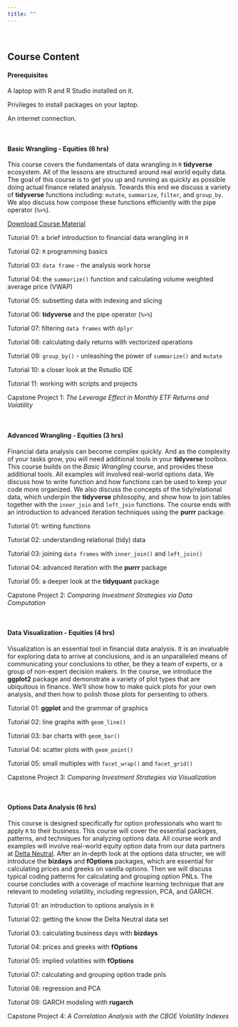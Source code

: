```yaml
---
title: ""
---
```


<style>
    body .main-container {
        max-width: 750px;
    }
</style>

<br>

## **Course Content**


#### **Prerequisites**

A laptop with R and R Studio installed on it.

Privileges to install packages on your laptop.

An internet connection.

<br>

#### **Basic Wrangling - Equities (6 hrs)**

This course covers the fundamentals of data wrangling in `R` **tidyverse** ecosystem.  All of the lessons are structured around real world equity data.  The goal of this course is to get you up and running as quickly as possible doing actual finance related analysis.  Towards this end we discuss a variety of **tidyverse** functions including: `mutate`, `summarize`, `filter`, and `group_by`.  We also discuss how compose these functions efficiently with the pipe operator (`%>%`).  

[Download Course Material](rff_bw_course_materials.zip)

Tutorial 01: a brief introduction to financial data wrangling in `R`

Tutorial 02: `R` programming basics

Tutorial 03: `data frame` - the analysis work horse

Tutorial 04: the `summarize()` function and calculating volume weighted average price (VWAP)

Tutorial 05: subsetting data with indexing and slicing

Tutorial 06: **tidyverse** and the pipe operator (`%>%`)

Tutorial 07: filtering `data frames` with `dplyr`

Tutorial 08: calculating daily returns with vectorized operations

Tutorial 09: `group_by()` - unleashing the power of `summarize()` and `mutate`

Tutorial 10: a closer look at the Rstudio IDE

Tutorial 11: working with scripts and projects

Capstone Project 1: *The Leverage Effect in Monthly ETF Returns and Volatility*

<br>

#### **Advanced Wrangling - Equities (3 hrs)**
Financial data analysis can become complex quickly.  And as the complexity of your tasks grow, you will need additional tools in your **tidyverse** toolbox.  This course builds on the *Basic Wrangling* course, and provides these additional tools.  All examples will involved real-world options data.  We discuss how to write function and how functions can be used to keep your code more organized.  We also discuss the concepts of the tidy/relational data, which underpin the **tidyverse** philosophy, and show how to join tables together with the `inner_join` and `left_join` functions.  The course ends with an introduction to advanced iteration techniques using the **purrr** package.

Tutorial 01: writing functions

Tutorial 02: understanding relational (tidy) data

Tutorial 03: joining `data frames` with `inner_join()` and `left_join()`

Tutorial 04: advanced iteration with the **purrr** package

Tutorial 05: a deeper look at the **tidyquant** package

Capstone Project 2: *Comparing Investment Strategies via Data Computation*

<br>

#### **Data Visualization - Equities (4 hrs)**
Visualization is an essential tool in financial data analysis. It is an invaluable for exploring data to arrive at conclusions, and is an unparalleled means of communicating your conclusions to other, be they a team of experts, or a group of non-expert decision makers.  In the course, we introduce the **ggplot2** package and demonstrate a variety of plot types that are ubiquitous in finance.  We'll show how to make quick plots for your own analysis, and then how to polish those plots for persenting to others.

Tutorial 01: **ggplot** and the grammar of graphics

Tutorial 02: line graphs with `geom_line()`

Tutorial 03: bar charts with `geom_bar()`

Tutorial 04: scatter plots with `geom_point()`

Tutorial 05: small multiples with `facet_wrap()` and `facet_grid()`

Capstone Project 3:  *Comparing Investment Strategies via Visualization*

<br>

#### **Options Data Analysis (6 hrs)**
This course is designed specifically for option professionals who want to apply `R` to their business.  This course will cover the essential packages, patterns, and techniques for analyzing options data.  All course work and examples will involve real-world equity option data from our data partners at [Delta Neutral](http://www.deltaneutral.com/).  After an in-depth look at the options data structer, we will introduce the **bizdays** and **fOptions** packages, which are essential for calculating prices and greeks on vanilla options.  Then we will discuss typical coding patterns for calculating and grouping option PNLs.  The course concludes with a coverage of machine learning technique that are relevant to modeling volatility, including regression, PCA, and GARCH.

Tutorial 01: an introduction to options analysis in `R`

Tutorial 02: getting the know the Delta Neutral data set

Tutorial 03: calculating business days with **bizdays**

Tutorial 04: prices and greeks with **fOptions**

Tutorial 05: implied volatities with **fOptions**

Tutorial 07: calculating and grouping option trade pnls

Tutorial 08: regression and PCA

Tutorial 09: GARCH modeling with **rugarch**

Capstone Project 4: *A Correlation Analysis with the CBOE Volatility Indexes*


<!-- #### Advanced Visualization - Options () -->


<!-- #### Authoring in R -->

<!-- Tutorial 01: Rmarkdown -->

<!-- Tutorial 02: -->
